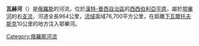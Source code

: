 {{Infobox River
  | river_name      = 瓦赫河
  | image_name      = 
  | image_size      =
  | caption         = 
  | origin          = [[西西伯利亞平原|西西伯利亞平原]]
  | mouth           = [[鄂畢河|鄂畢河]]
  | basin_countries = {{flag|Russia}}
  | length          = 964公里
  | elevation       = 
  | mouth_elevation = 
  | discharge       = 每秒504立方米
  | watershed       = 76,700平方公里
}}

'''瓦赫河'''（{{lang-ru|Вах}}）是[[俄羅斯|俄羅斯]]的河流，位於[[漢特-曼西自治區|漢特-曼西自治區]]的[[西西伯利亞平原|西西伯利亞平原]]，屬於[[鄂畢河|鄂畢河]]的右[[支流|支流]]，河道全長964公里，[[流域|流域]]面域76,700平方公里，在距離[[下瓦爾托夫斯克|下瓦爾托夫斯克]]10公里的地方注入鄂畢河。

{{鄂畢河}}
{{Authority control}}
{{俄羅斯地理小作品}}

[[Category:俄羅斯河流|Category:俄羅斯河流]]